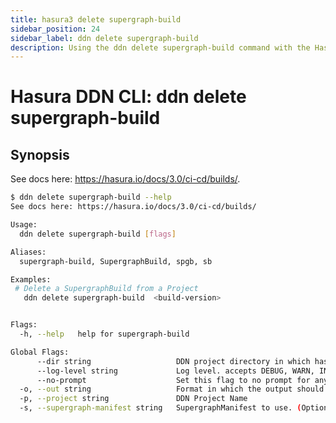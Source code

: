```yaml
---
title: hasura3 delete supergraph-build
sidebar_position: 24
sidebar_label: ddn delete supergraph-build
description: Using the ddn delete supergraph-build command with the Hasura CLI
---
```


# Hasura DDN CLI: ddn delete supergraph-build 

## Synopsis
See docs here: https://hasura.io/docs/3.0/ci-cd/builds/.

```bash
$ ddn delete supergraph-build --help
See docs here: https://hasura.io/docs/3.0/ci-cd/builds/

Usage:
  ddn delete supergraph-build [flags]

Aliases:
  supergraph-build, SupergraphBuild, spgb, sb

Examples:
 # Delete a SupergraphBuild from a Project
   ddn delete supergraph-build  <build-version>


Flags:
  -h, --help   help for supergraph-build

Global Flags:
      --dir string                   DDN project directory in which hasura.yaml is present (default ".")
      --log-level string             Log level. accepts DEBUG, WARN, INFO, ERROR, FATAL (default "INFO")
      --no-prompt                    Set this flag to no prompt for anything, the command fails if any input is missing
  -o, --out string                   Format in which the output should be printed, accepts table, json and yaml (default "table")
  -p, --project string               DDN Project Name
  -s, --supergraph-manifest string   SupergraphManifest to use. (Optional. DefaultSupergraphManifest used  if not provided)
```

